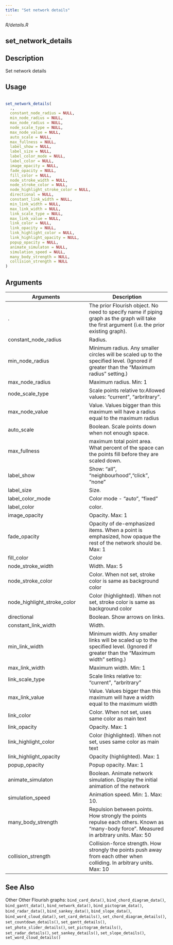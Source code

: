 ```yaml
---
title: "Set network details"
---
```


*R/details.R*

## set_network_details

## Description
 Set network details 


## Usage
```r
 
set_network_details( 
  ., 
  constant_node_radius = NULL, 
  min_node_radius = NULL, 
  max_node_radius = NULL, 
  node_scale_type = NULL, 
  max_node_value = NULL, 
  auto_scale = NULL, 
  max_fullness = NULL, 
  label_show = NULL, 
  label_size = NULL, 
  label_color_mode = NULL, 
  label_color = NULL, 
  image_opacity = NULL, 
  fade_opacity = NULL, 
  fill_color = NULL, 
  node_stroke_width = NULL, 
  node_stroke_color = NULL, 
  node_highlight_stroke_color = NULL, 
  directional = NULL, 
  constant_link_width = NULL, 
  min_link_width = NULL, 
  max_link_width = NULL, 
  link_scale_type = NULL, 
  max_link_value = NULL, 
  link_color = NULL, 
  link_opacity = NULL, 
  link_highlight_color = NULL, 
  link_highlight_opacity = NULL, 
  popup_opacity = NULL, 
  animate_simulaton = NULL, 
  simulation_speed = NULL, 
  many_body_strength = NULL, 
  collision_strength = NULL 
) 
```

## Arguments
|Arguments|Description|
|---|---|
| . | The prior Flourish object. No need to specify name if piping graph as the graph will take the first argument (i.e. the prior existing graph). |
| constant_node_radius | Radius. |
| min_node_radius | Minimum radius. Any smaller circles will be scaled up to the specified level. (Ignored if greater than the “Maximum radius” setting.) |
| max_node_radius | Maximum radius. Min: 1 |
| node_scale_type | Scale points relative to:Allowed values: "current", "arbritrary". |
| max_node_value | Value. Values bigger than this maximum will have a radius equal to the maximum radius |
| auto_scale | Boolean. Scale points down when not enough space. |
| max_fullness | maximum total point area. What percent of the space can the points fill before they are scaled down. |
| label_show | Show: "all", "neighbourhood","click", "none" |
| label_size | Size. |
| label_color_mode | Color mode - "auto", "fixed" |
| label_color | color. |
| image_opacity | Opacity. Max: 1 |
| fade_opacity | Opacity of de-emphasized items. When a point is emphasized, how opaque the rest of the network should be. Max: 1 |
| fill_color | Color |
| node_stroke_width | Width. Max: 5 |
| node_stroke_color | Color. When not set, stroke color is same as background color |
| node_highlight_stroke_color | Color (highlighted). When not set, stroke color is same as background color |
| directional | Boolean. Show arrows on links. |
| constant_link_width | Width. |
| min_link_width | Minimum width. Any smaller links will be scaled up to the specified level. (Ignored if greater than the “Maximum width” setting.) |
| max_link_width | Maximum width. Min: 1 |
| link_scale_type | Scale links relative to: "current", "arbritrary" |
| max_link_value | Value. Values bigger than this maximum will have a width equal to the maximum width |
| link_color | Color. When not set, uses same color as main text |
| link_opacity | Opacity. Max: 1 |
| link_highlight_color | Color (highlighted). When not set, uses same color as main text |
| link_highlight_opacity | Opacity (highlighted). Max: 1 |
| popup_opacity | Popup opacity. Max: 1 |
| animate_simulaton | Boolean. Animate network simulation. Display the initial animation of the network |
| simulation_speed | Animation speed. Min: 1. Max: 10. |
| many_body_strength | Repulsion between points. How strongly the points repulse each others. Known as “many-body force”. Measured in arbitrary units. Max: 50 |
| collision_strength | Collision-force strength. How strongly the points push away from each other when colliding. In arbitrary units. Max: 10 |






## See Also
 Other Other Flourish graphs:  `bind_card_data()`, `bind_chord_diagram_data()`, `bind_gantt_data()`, `bind_network_data()`, `bind_pictogram_data()`, `bind_radar_data()`, `bind_sankey_data()`, `bind_slope_data()`, `bind_word_cloud_data()`, `set_card_details()`, `set_chord_diagram_details()`, `set_countdown_details()`, `set_gantt_details()`, `set_photo_slider_details()`, `set_pictogram_details()`, `set_radar_details()`, `set_sankey_details()`, `set_slope_details()`, `set_word_cloud_details()` 

